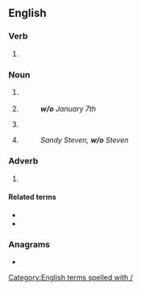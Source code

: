 {{also|Appendix:Variations of "wo"}}
==English==

===Verb===
{{head|en|verb}}
# {{lb|en|finance|insurance}} {{abbreviation of|write off|lang=en}}


===Noun===
# {{lb|en|sport}} {{abbreviation of|walkover|lang=en}} 
#{{lb|en|scheduling}} {{abbreviation of|[[week]] of|lang=en}}
#: '''''w/o''' January 7th'' 
#{{lb|en|finance|insurance}} {{abbreviation of|write-off|lang=en}}
# {{abbreviation of|[[wife]] [[of]]|lang=en}}
#: ''Sandy Steven, '''w/o''' Steven''

===Adverb===
# {{abbreviation of|without|lang=en}}


====Related terms====
* {{l|en|w/}}
* {{l|en|w/i}}

===Anagrams===
* {{anagrams|en|a=ow|'ow|ow}}

[[Category:English terms spelled with /]]